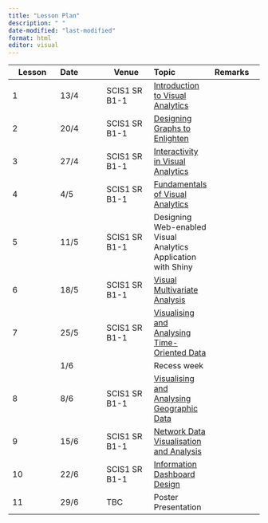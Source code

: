 ```yaml
---
title: "Lesson Plan"
description: " "
date-modified: "last-modified"
format: html
editor: visual
---
```


| Lesson | Date | Venue         | Topic                                                                         | Remarks |
|---------------|:--------------|---------------|:--------------|:--------------|
| 1      | 13/4 | SCIS1 SR B1-1 | [Introduction to Visual Analytics](outline/Lesson01_outline.html)             |         |
| 2      | 20/4 | SCIS1 SR B1-1 | [Designing Graphs to Enlighten](outline/Lesson02_outline.html)                |         |
| 3      | 27/4 | SCIS1 SR B1-1 | [Interactivity in Visual Analytics](outline/Lesson03_outline.html)            |         |
| 4      | 4/5  | SCIS1 SR B1-1 | [Fundamentals of Visual Analytics](outline/Lesson04_outline.html)             |         |
| 5      | 11/5 | SCIS1 SR B1-1 | Designing Web-enabled Visual Analytics Application with Shiny                 |         |
| 6      | 18/5 | SCIS1 SR B1-1 | [Visual Multivariate Analysis](outline/Lesson06_outline.html)                 |         |
| 7      | 25/5 | SCIS1 SR B1-1 | [Visualising and Analysing Time-Oriented Data](outline/Lesson07_outline.html) |         |
|        | 1/6  |               | Recess week                                                                   |         |
| 8      | 8/6  | SCIS1 SR B1-1 | [Visualising and Analysing Geographic Data](outline/Lesson08_outline.html)    |         |
| 9      | 15/6 | SCIS1 SR B1-1 | [Network Data Visualisation and Analysis](outline/Lesson09_outline.html)      |         |
| 10     | 22/6 | SCIS1 SR B1-1 | [Information Dashboard Design](outline/Lesson10_outline.html)                 |         |
| 11     | 29/6 | TBC           | Poster Presentation                                                           |         |
